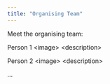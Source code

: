 ```yaml
---
title: "Organising Team"
---
```


Meet the organising team:

Person 1 \<image\> \<description\>

Person 2 \<image\> \<description\>

...

